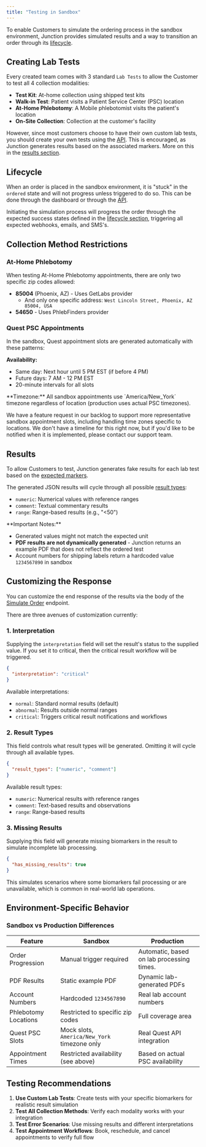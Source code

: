 ```yaml
---
title: "Testing in Sandbox"
---
```


To enable Customers to simulate the ordering process in the sandbox environment, Junction provides simulated results and a way to transition an order through its [lifecycle](/lab/workflow/lab-test-lifecycle).

## Creating Lab Tests

Every created team comes with 3 standard `Lab Tests` to allow the Customer to test all 4 collection modalities:

- **Test Kit**: At-home collection using shipped test kits
- **Walk-in Test**: Patient visits a Patient Service Center (PSC) location
- **At-Home Phlebotomy**: A Mobile phlebotomist visits the patient's location
- **On-Site Collection**: Collection at the customer's facility

However, since most customers choose to have their own custom lab tests, you should create your own tests using the [API](/lab/workflow/create-test). This is encouraged, as Junction generates results based on the associated markers. More on this in the [results section](/lab/overview/sandbox#results).

## Lifecycle

When an order is placed in the sandbox environment, it is "stuck" in the `ordered` state and will not progress unless triggered to do so. This can be done through the dashboard or through the [API](/api-reference/lab-testing/simulate-order).

Initiating the simulation process will progress the order through the expected success states defined in the [lifecycle section](/lab/workflow/lab-test-lifecycle), triggering all expected webhooks, emails, and SMS's.

## Collection Method Restrictions

### At-Home Phlebotomy

<Warning>
  When testing At-Home Phlebotomy appointments, there are only two specific zip codes allowed:

  - **85004** (Phoenix, AZ) - Uses GetLabs provider
    - And only one specific address: `West Lincoln Street, Phoenix, AZ 85004, USA`
  - **54650** - Uses PhlebFinders provider
</Warning>

### Quest PSC Appointments

In the sandbox, Quest appointment slots are generated automatically with these patterns:

**Availability:**

- Same day: Next hour until 5 PM EST (if before 4 PM)
- Future days: 7 AM - 12 PM EST
- 20-minute intervals for all slots

<Warning>
  **Timezone:** All sandbox appointments use `America/New_York` timezone regardless of location (production uses actual PSC timezones).
</Warning>

We have a feature request in our backlog to support more representative sandbox appointment slots, including handling time zones specific to locations. We don't have a timeline for this right now, but if you'd like to be notified when it is implemented, please contact our support team.

## Results

To allow Customers to test, Junction generates fake results for each lab test based on the [expected markers](/lab/results/result-formats#expected-results).

The generated JSON results will cycle through all possible [result types](/lab/results/result-formats#resulttype):

- `numeric`: Numerical values with reference ranges
- `comment`: Textual commentary results
- `range`: Range-based results (e.g., "\<50")

<Warning>
  **Important Notes:**

  - Generated values might not match the expected unit
  - **PDF results are not dynamically generated** - Junction returns an example PDF that does not reflect the ordered test
  - Account numbers for shipping labels return a hardcoded value `1234567890` in sandbox
</Warning>

## Customizing the Response

You can customize the end response of the results via the body of the [Simulate Order](/api-reference/lab-testing/simulate-order) endpoint.

There are three avenues of customization currently:

### 1. Interpretation

Supplying the `interpretation` field will set the result's status to the supplied value. If you set it to critical, then the critical result workflow will be triggered.

```json
{
  "interpretation": "critical"
}
```

Available interpretations:

- `normal`: Standard normal results (default)
- `abnormal`: Results outside normal ranges
- `critical`: Triggers critical result notifications and workflows

### 2. Result Types

This field controls what result types will be generated. Omitting it will cycle through all available types.

```json
{
  "result_types": ["numeric", "comment"]
}
```

Available result types:

- `numeric`: Numerical results with reference ranges
- `comment`: Text-based results and observations
- `range`: Range-based results

### 3. Missing Results

Supplying this field will generate missing biomarkers in the result to simulate incomplete lab processing.

```json
{
  "has_missing_results": true
}
```

This simulates scenarios where some biomarkers fail processing or are unavailable, which is common in real-world lab operations.

## Environment-Specific Behavior

### Sandbox vs Production Differences

| Feature              | Sandbox                                      | Production                                |
| -------------------- | -------------------------------------------- | ----------------------------------------- |
| Order Progression    | Manual trigger required                      | Automatic, based on lab processing times. |
| PDF Results          | Static example PDF                           | Dynamic lab-generated PDFs                |
| Account Numbers      | Hardcoded `1234567890`                       | Real lab account numbers                  |
| Phlebotomy Locations | Restricted to specific zip codes             | Full coverage area                        |
| Quest PSC Slots      | Mock slots, `America/New_York` timezone only | Real Quest API integration                |
| Appointment Times    | Restricted availability (see above)          | Based on actual PSC availability          |

## Testing Recommendations

1. **Use Custom Lab Tests**: Create tests with your specific biomarkers for realistic result simulation
2. **Test All Collection Methods**: Verify each modality works with your integration
3. **Test Error Scenarios**: Use missing results and different interpretations
5. **Test Appointment Workflows**: Book, reschedule, and cancel appointments to verify full flow